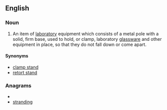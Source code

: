 ==English==

===Noun===
{{en-noun|sg=[[ring]] [[stand]]}}

# {{context|chemistry}} An item of [[laboratory]] equipment which consists of a metal pole with a solid, firm base, used to hold, or clamp, laboratory [[glassware]] and other equipment in place, so that they do not fall down or come apart.

====Synonyms====
* [[clamp stand]]
* [[retort stand]]

===Anagrams===
* {{alphagram|adginnrst}}
* [[stranding#English|stranding]]